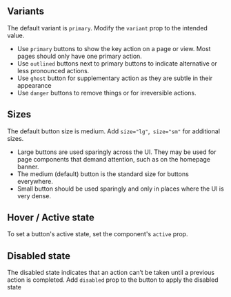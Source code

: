 ## Variants

The default variant is `primary`. Modify the `variant` prop to the intended value.

- Use `primary` buttons to show the key action on a page or view. Most pages should only have one primary action.
- Use `outlined` buttons next to primary buttons to indicate alternative or less pronounced actions.
- Use `ghost` button for supplementary action as they are subtle in their appearance 
- Use `danger` buttons  to remove things or for irreversible actions. 

<Canvas of={IconButtonStories.Variants}>
  <Story of={IconButtonStories.Variants} />
</Canvas>

## Sizes

The default button size is medium. Add `size="lg"`,` size="sm"` for additional sizes.

- Large buttons are used sparingly across the UI. They may be used for page components that demand attention, such as on the homepage banner.
- The medium (default) button is the standard size for buttons everywhere.
- Small button should be used sparingly and only in places where the UI is very dense.   

<Canvas of={IconButtonStories.Sizes}>
  <Story of={IconButtonStories.Sizes} />
</Canvas>

## Hover / Active state

To set a button's active state, set the component's `active` prop.

<Canvas of={IconButtonStories.Active}>
  <Story of={IconButtonStories.Active} />
</Canvas>

## Disabled state

The disabled state indicates that an action can’t be taken until a previous action is completed.
Add `disabled` prop to the button to apply the disabled state

<Canvas of={IconButtonStories.Disabled}>
  <Story of={IconButtonStories.Disabled} />
</Canvas>
